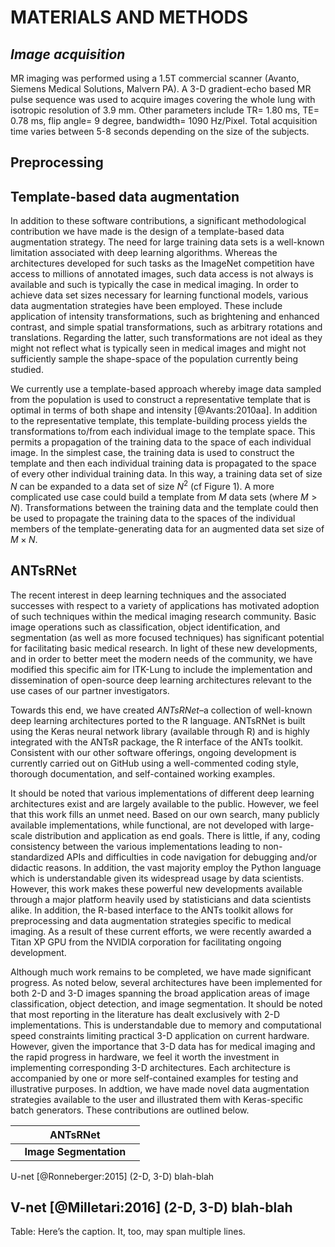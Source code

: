 
# MATERIALS AND METHODS

## _Image acquisition_

<!--

Imaging with hyperpolarized 3He was performed under an Institutional Review Board 
(IRB)-approved protocol with written informed consent obtained from each subject. 
In addition, all imaging was performed under an Food and Drug Administration 
(FDA)-approved physician’s Investigational New Drug application (IND 57866) 
for hyperpolarized 3He. MRI data were acquired on a 1.5 T whole-body MRI scanner 
(Siemens Sonata, Siemens Medical Solutions, Malvern, PA) with broadband 
capabilities and a flexible 3He chest radiofrequency coil (RF; IGC Medical 
Advances, Milwaukee, WI; or Clinical MR Solutions, Brookfield, WI). During a 
10–20-second breath-hold following the inhalation of %300 mL of hyperpolarized 
3He mixed with %700 mL of nitrogen, a set of 19–28 contiguous axial sections 
were collected. Parameters of the fast low angle shot sequence for 3He MRI 
were as follows: repetition time msec / echo time msec, 7/3; flip angle
10$^\circ$; matrix, 80  128; field of view, 26  42 cm; section thickness, 10 mm; 
and intersection gap, none. The data were deidentified prior to analysis.

-->

MR imaging was performed using a 1.5T commercial scanner (Avanto, Siemens Medical 
Solutions, Malvern PA).   A 3-D gradient-echo based MR pulse sequence was used to 
acquire images covering the whole lung with isotropic resolution of 3.9 mm. 
Other parameters include  TR= 1.80 ms, TE= 0.78 ms, flip angle= 9 degree, 
bandwidth= 1090 Hz/Pixel. Total acquisition time varies between 5-8 seconds 
depending on the size of the subjects. 

## Preprocessing

\begin{figure}
\centering
\includegraphics[width=\textwidth]{./Figures/N4Denoised.pdf}
\caption{Sample image showing the effects of preprocessing on the proton MRI. (a) 
Uncorrected image showing MR field inhomogeneity and noise. (b) Corresponding corrected 
image in which the bias and noise effects have been ameliorated.}
\label{fig:n4denoised}
\end{figure}

## Template-based data augmentation

In addition to these software contributions, a significant methodological contribution 
we have made is the design of a template-based data augmentation strategy.  The need
for large training data sets is a well-known limitation associated with deep learning 
algorithms.  Whereas the architectures developed for such tasks as the ImageNet 
competition have access to millions of annotated images, such data access is not always
is available and such is typically the case in medical imaging.  In order to achieve
data set sizes necessary for learning functional models, various data augmentation 
strategies have been employed. These include application of intensity transformations, 
such as brightening and enhanced contrast, and simple spatial transformations, 
such as arbitrary rotations and translations.  Regarding the latter, such transformations
are not ideal as they might not reflect what is typically seen in medical images and
might not sufficiently sample the shape-space of the population currently being 
studied.  

We currently use a template-based approach whereby image data sampled from the population
is used to construct a representative template that is optimal in terms of both shape and 
intensity [@Avants:2010aa].  In addition to the representative template, this template-building 
process yields the transformations to/from each individual image to the template space.
This permits a propagation of the training data to the space of each individual image. In 
the simplest case, the training data is used to construct the template and then each 
individual training data is propagated to the space of every other individual training
data.  In this way, a training data set of size $N$ can be expanded to a data set of 
size $N^2$ (cf Figure 1).  A more complicated use case could build a template from $M$ data sets 
(where $M > N$).  Transformations between the training data and the template could then
be used to propagate the training data to the spaces of the individual members of the 
template-generating data for an augmented data set size of $M \times N$. 

\begin{figure}
\centering
\includegraphics[width=\textwidth]{./Figures/DataAugmentation.pdf}
\caption{We introduce a novel data augmentation strategy for medical images using 
ANTs-based template construction.  Shown here is the 2-D U-net example where 
we create a template from the training data segmentation images where the 
foreground designates the left and right lungs.  This avoids the lack of 
internal correspondence while generating plausible global shape variations 
when mapping between individual training data.  We used 60+ images to 
create such a template permitting 60$^2$ = 3600 possible deformable shapes 
which can be further augmented by more conventional strategies (e.g., brightness
transformations, translations, etc.).}
\label{fig:augmentation}
\end{figure}

## ANTsRNet

The recent interest in deep learning techniques and the associated successes with respect to a 
variety of applications has motivated adoption of such techniques within the medical imaging 
research community.  Basic image operations such as classification, object identification, and 
segmentation (as well as more focused techniques) has significant potential for facilitating 
basic medical research.  In light of these new developments, and in order to better meet the 
modern needs of the community, we have modified this specific aim for ITK-Lung to include 
the implementation and dissemination of open-source deep learning architectures relevant to 
the use cases of our partner investigators.  

Towards this end, we have created _ANTsRNet_--a collection of well-known deep learning 
architectures ported to the R language.  ANTsRNet is built using the Keras neural network 
library (available through R) and is highly integrated with the ANTsR package, the R interface 
of the ANTs toolkit.  Consistent with our other software offerings, ongoing development is 
currently carried out on GitHub using a well-commented coding style, thorough documentation, 
and self-contained working examples.  

It should be noted that various implementations of different deep learning 
architectures exist and are largely available to the public.  However, we feel 
that this work fills an unmet need.  Based on our own search, many publicly 
available implementations, while functional, are not developed with large-scale distribution 
and application as end goals.  There is little, if any, coding consistency between the 
various implementations leading to non-standardized APIs and difficulties in code
navigation for debugging and/or didactic reasons.  In addition, the vast majority employ the
Python language which is understandable given its widespread usage by data scientists.
However, this work makes these powerful new developments available through a major platform 
heavily used by statisticians and data scientists alike.
In addition, the R-based interface to the ANTs toolkit allows for preprocessing and data
augmentation strategies specific to medical imaging.  As a result of these current efforts,
we were recently awarded a Titan XP GPU from the NVIDIA corporation for facilitating ongoing 
development.

Although much work remains to be completed, we have made significant progress. As noted below,
several architectures have been implemented for both 2-D and 3-D images spanning the broad
application areas of image classification, object detection, and image segmentation. 
It should be noted that most reporting in the literature has dealt exclusively with 2-D 
implementations.  This is understandable due to memory and computational speed constraints
limiting practical 3-D application on current hardware.  However, given the importance that
3-D data has for medical imaging and the rapid progress in hardware, we  feel it worth
the investment in implementing corresponding 3-D architectures.  Each 
architecture is accompanied by one or more self-contained examples for testing and illustrative
purposes.  In addtion, we have made novel data augmentation strategies available to the user 
and illustrated them with Keras-specific batch generators.    These contributions are outlined 
below.  

\begin{table}[!htb]
\centering
\caption{My caption}
\label{table:antsrnet}
\begin{tabular*}{0.9\textwidth}{ll@{\extracolsep{\fill}}l}
\toprule
\multicolumn{3}{c}{\textbf{ANTsRNet}}    \\        
\midrule
\multicolumn{3}{l}{\textbf{Image Segmentation}}   \\
U-net \cite{Ronneberger:2015} &     (2-D, 3-D)       & skdfjsk               \\
V-net \cite{Milletari:2016} &     (2-D, 3-D)       & skdfjsk               \\
\midrule
\multicolumn{3}{l}{\textbf{Image Classification}}   \\
AlexNet \cite{Krizhevsky:2012} & (2-D, 3-D)            & skdfjsk               \\
Vgg16/Vgg19 \cite{Simonyan:2014} & (2-D, 3-D)        & blah-blah               \\
GoogLeNet \cite{Szegedy:2015} & (2-D only) & \\
ResNet \cite{He:2015}  & (2-D, 3-D)            & skdfjsk               \\
ResNeXt \cite{Xie:2016} & (2-D, 3-D)            & skdfjsk               \\
DenseNet \cite{Huang:2016} & (2-D, 3-D) & \\
\midrule
\multicolumn{3}{l}{\textbf{Object Localization}}   \\
SSD300/SSD512 \cite{Liu:2015} & (2-D, 3-D)      & skdfjsk               \\
SSD7  & (2-D, 3-D)             & blah-blah               \\
\bottomrule
\end{tabular*}
\end{table}


-------------------------------------------------------------
                    __ANTsRNet__
-------------------------------------------------------------
__Image Segmentation__

------------------------------ -------------- ---------------
U-net [@Ronneberger:2015]      (2-D, 3-D)     blah-blah

V-net [@Milletari:2016]        (2-D, 3-D)     blah-blah
-------------------------------------------------------------

Table: Here's the caption. It, too, may span
multiple lines.

<!--
 
__Image classification__

* __AlexNet.__  Although convolutional neural networks (CNNs) have been around since the 
1970s, it was the ImageNet competition of 2012 and the superior results produced by the AlexNet 
architecture [@Krizhevsky:2012] that spurred its subsequent popularity such that CNNs are now 
the preferred approach to image-based neural networks.  Although originally only 2-D, both 
2-D and 3-D implementations have been implemented.  Example test code employs the MNIST
data set for classifying handwritten digits directly downloadable within R.

* __Vgg16/Vgg19.__ OxfordNet, or VGG, architectures [@Simonyan:2014] are much deeper than AlexNet and featured
well in the 2014 ImageNet challenge.  We implemented popular 16- and 19-layer versions for 
ANTsRNet.  Given the simplicity and excellent performance, these form the classification component
of such object detection architectures as the multibox Single-Shot Detection (SSD) network 
described below.  Both 2-D and 3-D versions have been implemented.   Example test code 
employs the MNIST data set.

* __GoogLeNet.__  GoogLeNet, or Inception (version v3) [@Szegedy:2015], is a 22-layer network 
characterized by _inception blocks_ meant to reduce the number of parameters necessary to learn 
the targeted function.  The architecture prevents a straightforward 3-D implementation so only
a 2-D architecture is currently available.  Example test code employs the MNIST data set.

* __ResNet/ResNeXt.__  The original ResNet architecture [@He:2015], along with a variant known 
as _ResNeXt_[@Xie:2016], is also included in ANTsRNet.  ResNet, characterized by specialized blocks and
skip connections, won the ImageNet challenge in 2015.  Both 2-D and 3-D versions have been 
implemented.   Example test code employs the MNIST data set.

*  __DenseNet.__  The DenseNet architecture [@Huang:2016] is based on the observation that performance is
typically enhanced with shorter connections between the layers and the input.  This leads to
an architecture in which every layer is connected to every other layer substantially reducing
the number of parameters as well as other benefits.  Both 2-D and 3-D versions have been 
implemented.

__Object detection__

* __SSD7/SSD300/SSD512.__ A common preprocssing step in many medical imaging tsks is the localization
of an object or region of interest.  The Multibox Single-Shot Detection (SSD) algorithm is a 
well-known architecture with good performance [@Liu:2015]. We have implemented the original 2-D '300'- and 
'512'-style SSD networks in addition to their 3-D extensions.  As these networks require significant
training for determining optimal weighting, we also implemented a smaller architecture known as SSD7
which does not have such training data requirements.  We also extended this architecture to 3-D.
A self-contained 2-D example of labeled faces 
demonstrates training and testing of the SSD7 architecture.  

__Image segmentation__

* __U-Net/V-net.__  Extending fully convolutional neural networks (fCNN) by including an upsampling
decoding path with skip connections linking corresponding encoding/decoding layers, the authors of
U-net [@Ronneberger:2015] created a well-performing deep learning segmentation framework for 2-D images.
This was later extended to 3-D with a custom Dice loss function in [@Milletari:2016] denoted as
V-net.  Both 2-D and 3-D versions are implemented with a custom loss Dice function based on our 
work in the Insight Toolkit [@tustison2009].  We have also created specialized decoding and encoding 
utilities for translating between ANTs images and data representations necessary for Keras operations.
Examples include a left/right lung segmentation example which includes a demonstration of our 
unique template-based data augmentation strategy (see below).

-->
